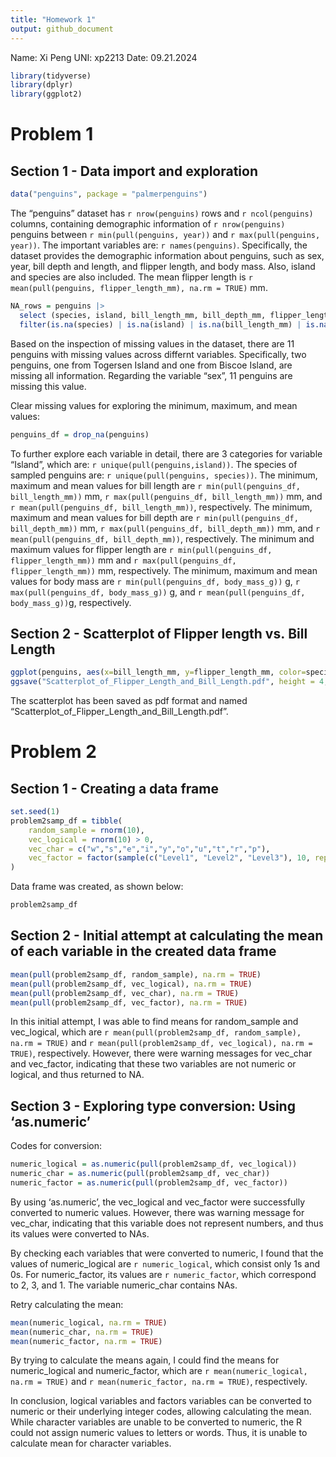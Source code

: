 ```yaml
---
title: "Homework 1"
output: github_document
---
```

Name: Xi Peng   UNI: xp2213    Date: 09.21.2024

```r

library(tidyverse)
library(dplyr)
library(ggplot2)

```


# Problem 1
## Section 1 - Data import and exploration

```r

data("penguins", package = "palmerpenguins")

```

The "penguins" dataset has `r nrow(penguins)` rows and `r ncol(penguins)` columns, containing demographic information of `r nrow(penguins)` penguins between `r min(pull(penguins, year))` and `r max(pull(penguins, year))`.
The important variables are: `r names(penguins)`. Specifically, the dataset provides the demographic information about penguins, such as sex, year, bill depth and length, and flipper length, and body mass. Also, island and species are also included. The mean flipper length is `r mean(pull(penguins, flipper_length_mm), na.rm = TRUE)`
mm.

```r

NA_rows = penguins |> 
  select (species, island, bill_length_mm, bill_depth_mm, flipper_length_mm, body_mass_g, sex, year) |> 
  filter(is.na(species) | is.na(island) | is.na(bill_length_mm) | is.na(bill_depth_mm) | is.na(flipper_length_mm) | is.na(body_mass_g) | is.na(sex) | is.na(year))

```

Based on the inspection of missing values in the dataset, there are 11 penguins with missing values across differnt variables. Specifically, two penguins, one from Togersen Island and one from Biscoe Island, are missing all information. Regarding the variable "sex", 11 penguins are missing this value.



Clear missing values for exploring the minimum, maximum, and mean values:
```r

penguins_df = drop_na(penguins)

```

To further explore each variable in detail, there are 3 categories for variable "Island", which are: `r unique(pull(penguins,island))`. The species of sampled penguins are: `r unique(pull(penguins, species))`. The minimum, maximum and mean values for bill length are `r min(pull(penguins_df, bill_length_mm))` mm, `r max(pull(penguins_df, bill_length_mm))` mm, and `r mean(pull(penguins_df, bill_length_mm))`, respectively. The minimum, maximum and mean values for bill depth are `r min(pull(penguins_df, bill_depth_mm))` mm, `r max(pull(penguins_df, bill_depth_mm))` mm, and `r mean(pull(penguins_df, bill_depth_mm))`, respectively. The minimum and maximum values for flipper length are `r min(pull(penguins_df, flipper_length_mm))` mm and `r max(pull(penguins_df, flipper_length_mm))` mm, respectively. The minimum, maximum and mean values for body mass are `r min(pull(penguins_df, body_mass_g))` g, `r max(pull(penguins_df, body_mass_g))` g, and `r mean(pull(penguins_df, body_mass_g))`g, respectively.


## Section 2 - Scatterplot of Flipper length vs. Bill Length

```r

ggplot(penguins, aes(x=bill_length_mm, y=flipper_length_mm, color=species)) + geom_point(na.rm=TRUE)
ggsave("Scatterplot_of_Flipper_Length_and_Bill_Length.pdf", height = 4, width = 6)

```

The scatterplot has been saved as pdf format and named "Scatterplot_of_Flipper_Length_and_Bill_Length.pdf".


# Problem 2

## Section 1 - Creating a data frame

```r

set.seed(1)
problem2samp_df = tibble(
    random_sample = rnorm(10),
    vec_logical = rnorm(10) > 0,
    vec_char = c("w","s","e","i","y","o","u","t","r","p"),
    vec_factor = factor(sample(c("Level1", "Level2", "Level3"), 10, replace = TRUE))
)

```

Data frame was created, as shown below:

```r

problem2samp_df

```

## Section 2 - Initial attempt at calculating the mean of each variable in the created data frame

```r

mean(pull(problem2samp_df, random_sample), na.rm = TRUE)
mean(pull(problem2samp_df, vec_logical), na.rm = TRUE)
mean(pull(problem2samp_df, vec_char), na.rm = TRUE)
mean(pull(problem2samp_df, vec_factor), na.rm = TRUE)

```

In this initial attempt, I was able to find means for random_sample and vec_logical, which are `r mean(pull(problem2samp_df, random_sample), na.rm = TRUE)` and `r mean(pull(problem2samp_df, vec_logical), na.rm = TRUE)`, respectively. However, there were warning messages for vec_char and vec_factor, indicating that these two variables are not numeric or logical, and thus returned to NA.

## Section 3 - Exploring type conversion: Using 'as.numeric'

Codes for conversion:

```r

numeric_logical = as.numeric(pull(problem2samp_df, vec_logical))
numeric_char = as.numeric(pull(problem2samp_df, vec_char))
numeric_factor = as.numeric(pull(problem2samp_df, vec_factor))

```

By using 'as.numeric', the vec_logical and vec_factor were successfully converted to numeric values. However, there was warning message for vec_char, indicating that this variable does not represent numbers, and thus its values were converted to NAs.

By checking each variables that were converted to numeric, I found that the values of numeric_logical are `r numeric_logical`, which consist only 1s and 0s. For numeric_factor, its values are `r numeric_factor`, which correspond to 2, 3, and 1. The variable numeric_char contains NAs.

Retry calculating the mean:

```r

mean(numeric_logical, na.rm = TRUE)
mean(numeric_char, na.rm = TRUE)
mean(numeric_factor, na.rm = TRUE)

```

By trying to calculate the means again, I could find the means for numeric_logical and numeric_factor, which are `r mean(numeric_logical, na.rm = TRUE)` and `r mean(numeric_factor, na.rm = TRUE)`, respectively.

In conclusion, logical variables and factors variables can be converted to numeric or their underlying integer codes, allowing calculating the mean. While character variables are unable to be converted to numeric, the R could not assign numeric values to letters or words. Thus, it is unable to calculate mean for character variables.






